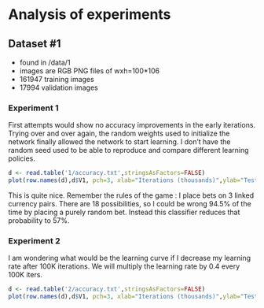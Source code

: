Analysis of experiments
========================================================

## Dataset #1

- found in /data/1
- images are RGB PNG files of wxh=100*106
- 161947 training images
- 17994 validation images

### Experiment 1 

First attempts would show no accuracy improvements in the early iterations.
Trying over and over again, the random weights used to initialize the network finally allowed the network to start learning. I don't have the random seed used to be able to reproduce and compare different learning policies.


```r
d <- read.table('1/accuracy.txt',stringsAsFactors=FALSE)
plot(row.names(d),d$V1, pch=3, xlab="Iterations (thousands)",ylab="Test Net Accuracy",  main="lr = 2e-6 (fixed policy)")
```

This is quite nice. Remember the rules of the game : I place bets on 3 linked currency pairs. There are 18 possibilities, so I could be wrong 94.5% of the time by placing a purely random bet. Instead this classifier reduces that probability to 57%.

### Experiment 2

I am wondering what would be the learning curve if I decrease my learning rate after 100K iterations.
We will multiply the learning rate by 0.4 every 100K iters.

```r
d <- read.table('2/accuracy.txt',stringsAsFactors=FALSE)
plot(row.names(d),d$V1, pch=3, xlab="Iterations (thousands)",ylab="Test Net Accuracy",  main="lr = 2e-6,8e-7,3.2e-7,1.28e-7,5.12e-8 (step policy)")
```



